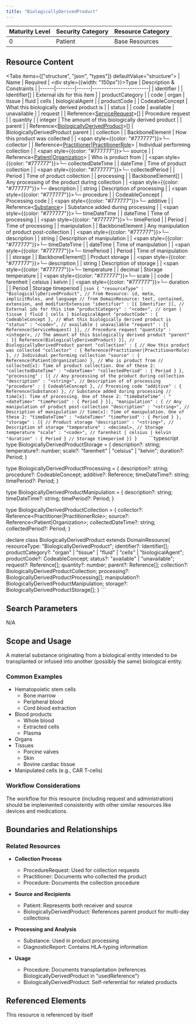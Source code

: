 ```yaml
---
title: "BiologicallyDerivedProduct"
---
```


| Maturity Level | Security Category | Resource Category |
|----------------|------------------|-------------------|
| 0 | Patient | <div className="flex items-center gap-2"><Users className="h-5 w-5 text-green-500" /> Base Resources </div> |


## Resource Content
<Tabs items={["structure", "json", "types"]} defaultValue="structure">
  <Tab value="structure">
    | Name | Required | <div style={{width: "150px"}}>Type</div> | Description & Constraints |
    |------|--------|------|------------------------|
    | identifier | | Identifier[] | External ids for this item |
    | productCategory | | code | organ \| tissue \| fluid \| cells \| biologicalAgent |
    | productCode | | CodeableConcept | What this biologically derived product is |
    | status | | code | available \| unavailable |
    | request | | Reference\<[ServiceRequest](/fhir/resources/servicerequest)>[] | Procedure request |
    | quantity | | integer | The amount of this biologically derived product |
    | parent | | Reference\<[BiologicallyDerivedProduct](/fhir/resources/biologicallyderivedproduct)>[] | BiologicallyDerivedProduct parent |
    | collection | | BackboneElement | How this product was collected |
    | <span style={{color: "#777777"}}>└─ collector</span> | | Reference\<[Practitioner](/fhir/resources/practitioner)\|[PractitionerRole](/fhir/resources/practitionerrole)> | Individual performing collection |
    | <span style={{color: "#777777"}}>└─ source</span> | | Reference\<[Patient](/fhir/resources/patient)\|[Organization](/fhir/resources/organization)> | Who is product from |
    | <span style={{color: "#777777"}}>└─ collectedDateTime</span> | | dateTime | Time of product collection |
    | <span style={{color: "#777777"}}>└─ collectedPeriod</span> | | Period | Time of product collection |
    | processing | | BackboneElement[] | Any processing of the product during collection |
    | <span style={{color: "#777777"}}>└─ description</span> | | string | Description of processing |
    | <span style={{color: "#777777"}}>└─ procedure</span> | | CodeableConcept | Processing code |
    | <span style={{color: "#777777"}}>└─ additive</span> | | Reference\<[Substance](/fhir/resources/substance)> | Substance added during processing |
    | <span style={{color: "#777777"}}>└─ timeDateTime</span> | | dateTime | Time of processing |
    | <span style={{color: "#777777"}}>└─ timePeriod</span> | | Period | Time of processing |
    | manipulation | | BackboneElement | Any manipulation of product post-collection |
    | <span style={{color: "#777777"}}>└─ description</span> | | string | Description of manipulation |
    | <span style={{color: "#777777"}}>└─ timeDateTime</span> | | dateTime | Time of manipulation |
    | <span style={{color: "#777777"}}>└─ timePeriod</span> | | Period | Time of manipulation |
    | storage | | BackboneElement[] | Product storage |
    | <span style={{color: "#777777"}}>└─ description</span> | | string | Description of storage |
    | <span style={{color: "#777777"}}>└─ temperature</span> | | decimal | Storage temperature |
    | <span style={{color: "#777777"}}>└─ scale</span> | | code | farenheit \| celsius \| kelvin |
    | <span style={{color: "#777777"}}>└─ duration</span> | | Period | Storage timeperiod |
  </Tab>
  <Tab value="json">
    ```json
{
  "resourceType" : "BiologicallyDerivedProduct",
  // from Resource: id, meta, implicitRules, and language
  // from DomainResource: text, contained, extension, and modifierExtension
  "identifier" : [{ Identifier }], // External ids for this item
  "productCategory" : "<code>", // organ | tissue | fluid | cells | biologicalAgent
  "productCode" : { CodeableConcept }, // What this biologically derived product is
  "status" : "<code>", // available | unavailable
  "request" : [{ Reference(ServiceRequest) }], // Procedure request
  "quantity" : <integer>, // The amount of this biologically derived product
  "parent" : [{ Reference(BiologicallyDerivedProduct) }], // BiologicallyDerivedProduct parent
  "collection" : { // How this product was collected
    "collector" : { Reference(Practitioner|PractitionerRole) }, // Individual performing collection
    "source" : { Reference(Patient|Organization) }, // Who is product from
    // collected[x]: Time of product collection. One of these 2:
    "collectedDateTime" : "<dateTime>"
    "collectedPeriod" : { Period }
  },
  "processing" : [{ // Any processing of the product during collection
    "description" : "<string>", // Description of of processing
    "procedure" : { CodeableConcept }, // Procesing code
    "additive" : { Reference(Substance) }, // Substance added during processing
    // time[x]: Time of processing. One of these 2:
    "timeDateTime" : "<dateTime>"
    "timePeriod" : { Period }
  }],
  "manipulation" : { // Any manipulation of product post-collection
    "description" : "<string>", // Description of manipulation
    // time[x]: Time of manipulation. One of these 2:
    "timeDateTime" : "<dateTime>"
    "timePeriod" : { Period }
  },
  "storage" : [{ // Product storage
    "description" : "<string>", // Description of storage
    "temperature" : <decimal>, // Storage temperature
    "scale" : "<code>", // farenheit | celsius | kelvin
    "duration" : { Period } // Storage timeperiod
  }]
}    ```
  </Tab>
  <Tab value="types">
    ```typescript
type BiologicallyDerivedProductStorage = {
    description?: string;
    temperature?: number;
    scale?: "farenheit" | "celsius" | "kelvin";
    duration?: Period;
}

type BiologicallyDerivedProductProcessing = {
    description?: string;
    procedure?: CodeableConcept;
    additive?: Reference<Substance>;
    timeDateTime?: string;
    timePeriod?: Period;
}

type BiologicallyDerivedProductManipulation = {
    description?: string;
    timeDateTime?: string;
    timePeriod?: Period;
}

type BiologicallyDerivedProductCollection = {
    collector?: Reference<Practitioner|PractitionerRole>;
    source?: Reference<Patient|Organization>;
    collectedDateTime?: string;
    collectedPeriod?: Period;
}

declare class BiologicallyDerivedProduct extends DomainResource{
    resourceType: "BiologicallyDerivedProduct";
    identifier?: Identifier[];
    productCategory?: "organ" | "tissue" | "fluid" | "cells" | "biologicalAgent";
    productCode?: CodeableConcept;
    status?: "available" | "unavailable";
    request?: Reference<ServiceRequest>[];
    quantity?: number;
    parent?: Reference<BiologicallyDerivedProduct>[];
    collection?: BiologicallyDerivedProductCollection;
    processing?: BiologicallyDerivedProductProcessing[];
    manipulation?: BiologicallyDerivedProductManipulation;
    storage?: BiologicallyDerivedProductStorage[];
}
    ```
  </Tab>
</Tabs>

## Search Parameters
N/A

## Scope and Usage
A material substance originating from a biological entity intended to be transplanted or infused into another (possibly the same) biological entity.

### Common Examples
- Hematopoietic stem cells
  - Bone marrow
  - Peripheral blood
  - Cord blood extraction
- Blood products
  - Whole blood
  - Extracted cells
  - Plasma
- Organs
- Tissues
  - Porcine valves
  - Skin
  - Bovine cardiac tissue
- Manipulated cells (e.g., CAR T-cells)

### Workflow Considerations
The workflow for this resource (including request and administration) should be implemented consistently with other similar resources like devices and medications.

## Boundaries and Relationships
### Related Resources
- **Collection Process**
  - ProcedureRequest: Used for collection requests
  - Practitioner: Documents who collected the product
  - Procedure: Documents the collection procedure
  
- **Source and Recipients**
  - Patient: Represents both receiver and source
  - BiologicallyDerivedProduct: References parent product for multi-day collections
  
- **Processing and Analysis**
  - Substance: Used in product processing
  - DiagnosticReport: Contains HLA-typing information
  
- **Usage**
  - Procedure: Documents transplantation (references BiologicallyDerivedProduct in "usedReference")
  - BiologicallyDerivedProduct: Self-referential for related products

## Referenced Elements
This resource is referenced by itself
